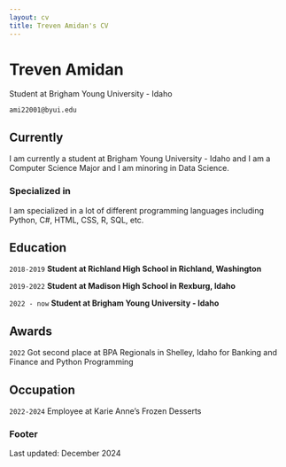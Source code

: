 ```yaml
---
layout: cv
title: Treven Amidan's CV
---
```


# Treven Amidan
Student at Brigham Young University - Idaho

<div id="webaddress">
    ami22001@byui.edu
</div>


## Currently

I am currently a student at Brigham Young University - Idaho and I am a Computer Science Major and I am minoring in Data Science.

### Specialized in

I am specialized in a lot of different programming languages including Python, C#, HTML, CSS, R, SQL, etc.



## Education

`2018-2019`
__Student at Richland High School in Richland, Washington__

`2019-2022`
__Student at Madison High School in Rexburg, Idaho__

`2022 - now`
__Student at Brigham Young University - Idaho__



## Awards

`2022`
Got second place at BPA Regionals in Shelley, Idaho for Banking and Finance and Python Programming



## Occupation

`2022-2024`
Employee at Karie Anne's Frozen Desserts


### Footer

Last updated: December 2024